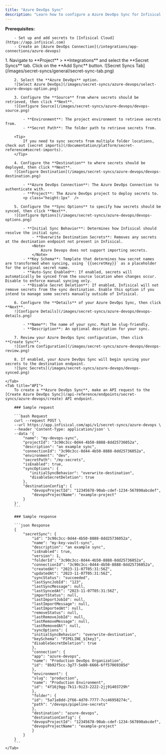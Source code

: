 ```yaml
---
title: "Azure DevOps Sync"
description: "Learn how to configure a Azure DevOps Sync for Infisical."
---
```


**Prerequisites:**

        - Set up and add secrets to [Infisical Cloud](https://app.infisical.com)
        - Create an [Azure DevOps Connection](/integrations/app-connections/azure-devops)

<Tabs>
    <Tab title="Infisical UI">
        1. Navigate to **Project** > **Integrations** and select the **Secret Syncs** tab. Click on the **Add Sync** button.
        ![Secret Syncs Tab](/images/secret-syncs/general/secret-sync-tab.png)

        2. Select the **Azure DevOps** option.
        ![Select Azure DevOps](/images/secret-syncs/azure-devops/select-azure-devops-option.png)

        3. Configure the **Source** from where secrets should be retrieved, then click **Next**.
        ![Configure Source](/images/secret-syncs/azure-devops/devops-source.png)

            - **Environment**: The project environment to retrieve secrets from.
            - **Secret Path**: The folder path to retrieve secrets from.

        <Tip>
            If you need to sync secrets from multiple folder locations, check out [secret imports](/documentation/platform/secret-reference#secret-imports).
        </Tip>

        4. Configure the **Destination** to where secrets should be deployed, then click **Next**.
        ![Configure Destination](/images/secret-syncs/azure-devops/devops-destination.png)

            - **Azure DevOps Connection**: The Azure DevOps Connection to authenticate with.
            - **Project**: The Azure DevOps project to deploy secrets to.
            <p class="height:1px"  />

        5. Configure the **Sync Options** to specify how secrets should be synced, then click **Next**.
        ![Configure Options](/images/secret-syncs/azure-devops/devops-options.png)

            - **Initial Sync Behavior**: Determines how Infisical should resolve the initial sync.
                - **Overwrite Destination Secrets**: Removes any secrets at the destination endpoint not present in Infisical.
                <Note>
                    Azure Devops does not support importing secrets.
                </Note>
            - **Key Schema**: Template that determines how secret names are transformed when syncing, using `{{secretKey}}` as a placeholder for the original secret name.
            - **Auto-Sync Enabled**: If enabled, secrets will automatically be synced from the source location when changes occur. Disable to enforce manual syncing only.
            - **Disable Secret Deletion**: If enabled, Infisical will not remove secrets from the sync destination. Enable this option if you intend to manage some secrets manually outside of Infisical.

        6. Configure the **Details** of your Azure DevOps Sync, then click **Next**.
        ![Configure Details](/images/secret-syncs/azure-devops/devops-details.png)

            - **Name**: The name of your sync. Must be slug-friendly.
            - **Description**: An optional description for your sync.

        7. Review your Azure DevOps Sync configuration, then click **Create Sync**.
        ![Confirm Configuration](/images/secret-syncs/azure-devops/devops-review.png)

        8. If enabled, your Azure DevOps Sync will begin syncing your secrets to the destination endpoint.
        ![Sync Secrets](/images/secret-syncs/azure-devops/devops-synced.png)

    </Tab>
    <Tab title="API">
        To create a **Azure DevOps Sync**, make an API request to the [Create Azure DevOps Sync](/api-reference/endpoints/secret-syncs/azure-devops/create) API endpoint.

        ### Sample request

        ```bash Request
        curl --request POST \
        --url https://app.infisical.com/api/v1/secret-syncs/azure-devops \
        --header 'Content-Type: application/json' \
        --data '{
            "name": "my-devops-sync",
            "projectId": "3c90c3cc-0d44-4b50-8888-8dd25736052a",
            "description": "an example sync",
            "connectionId": "3c90c3cc-0d44-4b50-8888-8dd25736052a",
            "environment": "dev",
            "secretPath": "/my-secrets",
            "isEnabled": true,
            "syncOptions": {
               "initialSyncBehavior": "overwrite-destination",
               "disableSecretDeletion": true
            },
            "destinationConfig": {
                "devopsProjectId": "12345678-90ab-cdef-1234-567890abcdef",
                "devopsProjectName": "example-project"
            }
        }'
        ```

        ### Sample response

        ```json Response
        {
            "secretSync": {
                "id": "3c90c3cc-0d44-4b50-8888-8dd25736052a",
                "name": "my-key-vault-sync",
                "description": "an example sync",
                "isEnabled": true,
                "version": 1,
                "folderId": "3c90c3cc-0d44-4b50-8888-8dd25736052a",
                "connectionId": "3c90c3cc-0d44-4b50-8888-8dd25736052a",
                "createdAt": "2023-11-07T05:31:56Z",
                "updatedAt": "2023-11-07T05:31:56Z",
                "syncStatus": "succeeded",
                "lastSyncJobId": "123",
                "lastSyncMessage": null,
                "lastSyncedAt": "2023-11-07T05:31:56Z",
                "importStatus": null,
                "lastImportJobId": null,
                "lastImportMessage": null,
                "lastImportedAt": null,
                "removeStatus": null,
                "lastRemoveJobId": null,
                "lastRemoveMessage": null,
                "lastRemovedAt": null,
                "syncOptions": {
                "initialSyncBehavior": "overwrite-destination",
                "keySchema": "PIPELINE_${key}",
                "disableSecretDeletion": true
                },
                "connection": {
                "app": "azure-devops",
                "name": "Production DevOps Organization",
                "id": "8b92f5cc-3g77-5e80-6666-6ff57069385d"
                },
                "environment": {
                "slug": "production",
                "name": "Production Environment",
                "id": "4f16j9gg-7k11-9i23-2222-2jj91403729h"
                },
                "folder": {
                "id": "5a71e8dd-2f66-4d70-7777-7cc46958274c",
                "path": "/devops/pipeline-secrets"
                },
                "destination": "azure-devops",
                "destinationConfig": {
                "devopsProjectId": "12345678-90ab-cdef-1234-567890abcdef",
                "devopsProjectName": "example-project"
                }
            }
        }
        ```
    </Tab>
</Tabs>
